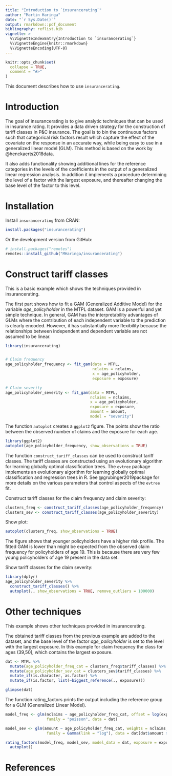 ```yaml
---
title: "Introduction to `insurancerating`"
author: "Martin Haringa"
date: "`r Sys.Date()`"
output: rmarkdown::pdf_document
bibliography: reflist.bib
vignette: >
  %\VignetteIndexEntry{Introduction to `insurancerating`} 
  %\VignetteEngine{knitr::rmarkdown} 
  %\VignetteEncoding{UTF-8}
---
```


```r
knitr::opts_chunk$set(
  collapse = TRUE,
  comment = "#>"
)
```

This document describes how to use `insurancerating`.

# Introduction

The goal of insurancerating is to give analytic techniques that can be used in insurance rating. It provides a data driven strategy for the construction of 
tariff classes in P&C insurance. The goal is to bin the continuous factors such that categorical risk factors result which capture the effect of the covariate on the response in an accurate way, while being easy to use in a generalized linear model (GLM). This method is based on the work by @henckaerts2018data.

It also adds functionality showing additional lines for the reference categories in the levels of the coefficients in the output of a generalized linear regression analysis. In addition it implements a procedure determining the level of a factor with the largest exposure, 
and thereafter changing the base level of the factor to this level. 

# Installation

Install `insurancerating` from CRAN:

```r
install.packages("insurancerating")
```

Or the development version from GitHub:

```r
# install.packages("remotes")
remotes::install_github("MHaringa/insurancerating")
```

# Construct tariff classes
This is a basic example which shows the techniques provided in insurancerating. 

The first part shows how to fit a GAM (Generalized Additive Model) for the variable *age_policyholder* in the MTPL dataset. GAM is a powerful and yet simple technique. In general, GAM has the interpretability advantages of GLMs where the contribution of each independent variable to the prediction is clearly encoded. However, it has substantially more flexibility because the relationships between independent and dependent variable are not assumed to be linear.  

```r
library(insurancerating)


# Claim frequency 
age_policyholder_frequency <- fit_gam(data = MTPL, 
                                      nclaims = nclaims, 
                                      x = age_policyholder, 
                                      exposure = exposure)

# Claim severity 
age_policyholder_severity <- fit_gam(data = MTPL, 
                                     nclaims = nclaims, 
                                     x = age_policyholder, 
                                     exposure = exposure, 
                                     amount = amount, 
                                     model = "severity")
```

The function `autoplot` creates a `ggplot2` figure. The points show the ratio between the observed number of claims and the exposure for each age. 

```r
library(ggplot2)
autoplot(age_policyholder_frequency, show_observations = TRUE)

```

The function `construct_tariff_classes` can be used to construct tariff classes. The tariff classes are constructed using an evolutionary algorithm for learning globally optimal classification trees. The `evtree` package implements an evolutionary algorithm for learning globally optimal classification and regression trees in R. See @grubinger2019package for more details on the various parameters that control aspects of the `evtree` fit. 

Construct tariff classes for the claim frequency and claim severity: 

```r

clusters_freq <- construct_tariff_classes(age_policyholder_frequency)
clusters_sev <- construct_tariff_classes(age_policyholder_severity)
```

Show plot:

```r
autoplot(clusters_freq, show_observations = TRUE)
```

The figure shows that younger policyholders have a higher risk profile. The fitted GAM is lower than might be expected from the observed claim frequency for policyholders of age 19. This is because there are very few young policyholders of age 19 present in the data set.  

Show tariff classes for the claim severity: 

```r
library(dplyr)
age_policyholder_severity %>%
  construct_tariff_classes() %>%
  autoplot(., show_observations = TRUE, remove_outliers = 100000)

```

# Other techniques
This example shows other techniques provided in insurancerating. 

The obtained tariff classes from the previous example are added to the dataset, and the base level of the factor *age_policyholder* is set to the level with the largest exposure. In this example for claim frequency the class for ages (39,50], which contains the largest exposure. 

```r

dat <- MTPL %>%
  mutate(age_policyholder_freq_cat = clusters_freq$tariff_classes) %>%
  mutate(age_policyholder_sev_cat = clusters_sev$tariff_classes) %>%
  mutate_if(is.character, as.factor) %>%
  mutate_if(is.factor, list(~biggest_reference(., exposure)))

glimpse(dat)


```

The function rating_factors prints the output including the reference group for a GLM (Generalized Linear Model).

```r
model_freq <- glm(nclaims ~ age_policyholder_freq_cat, offset = log(exposure), 
                  family = "poisson", data = dat)

model_sev <- glm(amount ~ age_policyholder_freq_cat, weights = nclaims, 
                  family = Gamma(link = "log"), data = dat[dat$amount > 0, ])

rating_factors(model_freq, model_sev, model_data = dat, exposure = exposure) %>%
  autoplot()
```

# References




